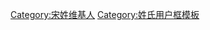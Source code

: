 {{Userbox
  |id=[[:Category:宋姓维基人|<span lang="zh" style="color: white;font-size:140% ">-{R|宋}-</span>]]
  |id-c=#0E31BE
  |info=這個用戶姓'''[[宋姓|宋]]'''。
  |info-c=#FFFFFF
  |info-s=10
  |border-c=#0E31BE
}}
<includeonly>[[Category:宋姓维基人]]</includeonly><noinclude>[[Category:姓氏用户框模板]]</noinclude>